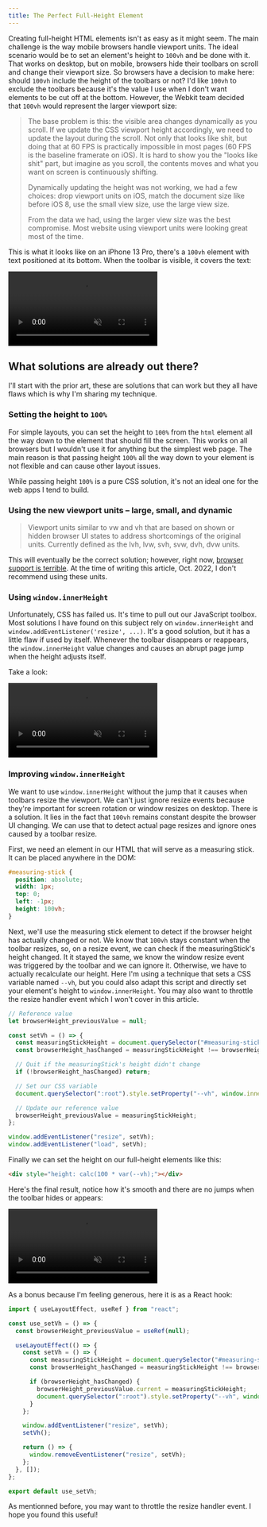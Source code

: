 ```yaml
---
title: The Perfect Full-Height Element
---
```



Creating full-height HTML elements isn't as easy as it might seem. The main challenge is the way mobile browsers handle viewport units. The ideal scenario would be to set an element's height to `100vh` and be done with it. That works on desktop, but on mobile, browsers hide their toolbars on scroll and change their viewport size. So browsers have a decision to make here: should `100vh` include the height of the toolbars or not? I'd like `100vh` to exclude the toolbars because it's the value I use when I don't want elements to be cut off at the bottom. However, the Webkit team decided that `100vh` would represent the larger viewport size:

> The base problem is this: the visible area changes dynamically as you scroll. If we update the CSS viewport height accordingly, we need to update the layout during the scroll. Not only that looks like shit, but doing that at 60 FPS is practically impossible in most pages (60 FPS is the baseline framerate on iOS).
> It is hard to show you the "looks like shit" part, but imagine as you scroll, the contents moves and what you want on screen is continuously shifting.
>
> Dynamically updating the height was not working, we had a few choices: drop viewport units on iOS, match the document size like before iOS 8, use the small view size, use the large view size.
>
> From the data we had, using the larger view size was the best compromise. Most website using viewport units were looking great most of the time.

This is what it looks like on an iPhone 13 Pro, there's a `100vh` element with text positioned at its bottom. When the toolbar is visible, it covers the text:

<video
  class="max-h-[70vh] lg:max-h-[60vh] bg-black p-2 mx-auto rounded-lg"
  src={vid_100vh}
  autoplay
  playsinline
  muted
  loop
/>

## What solutions are already out there?

I'll start with the prior art, these are solutions that can work but they all have flaws which is why I'm sharing my technique.

### Setting the height to `100%`

For simple layouts, you can set the height to `100%` from the `html` element all the way down to the element that should fill the screen. This works on all browsers but I wouldn't use it for anything but the simplest web page. The main reason is that passing height `100%` all the way down to your element is not flexible and can cause other layout issues.

While passing height `100%` is a pure CSS solution, it's not an ideal one for the web apps I tend to build.

### Using the new viewport units &ndash; large, small, and dynamic

> Viewport units similar to vw and vh that are based on shown or hidden browser UI states to address shortcomings of the original units. Currently defined as the lvh, lvw, svh, svw, dvh, dvw units.

This will eventually be the correct solution; however, right now, [browser support is terrible](https://caniuse.com/viewport-unit-variants). At the time of writing this article, Oct. 2022, I don't recommend using these units.

### Using `window.innerHeight`

Unfortunately, CSS has failed us. It's time to pull out our JavaScript toolbox. Most solutions I have found on this subject rely on `window.innerHeight` and `window.addEventListener('resize', ...)`. It's a good solution, but it has a little flaw if used by itself. Whenever the toolbar disappears or reappears, the `window.innerHeight` value changes and causes an abrupt page jump when the height adjusts itself.

Take a look:

<video
  class="max-h-[70vh] lg:max-h-[60vh] bg-black p-2 mx-auto rounded-lg"
  src={vid_innerHeight}
  autoplay
  playsinline
  muted
  loop
/>

### Improving `window.innerHeight`

We want to use `window.innerHeight` without the jump that it causes when toolbars resize the viewport. We can't just ignore resize events because they're important for screen rotation or window resizes on desktop. There is a solution. It lies in the fact that `100vh` remains constant despite the browser UI changing. We can use that to detect actual page resizes and ignore ones caused by a toolbar resize.

First, we need an element in our HTML that will serve as a measuring stick. It can be placed anywhere in the DOM:

```css
#measuring-stick {
  position: absolute;
  width: 1px;
  top: 0;
  left: -1px;
  height: 100vh;
}
```

Next, we'll use the measuring stick element to detect if the browser height has actually changed or not. We know that `100vh` stays constant when the toolbar resizes, so, on a resize event, we can check if the measuringStick's height changed. It it stayed the same, we know the window resize event was triggered by the toolbar and we can ignore it. Otherwise, we have to actually recalculate our height. Here I'm using a technique that sets a CSS variable named `--vh`, but you could also adapt this script and directly set your element's height to `window.innerHeight`. You may also want to throttle the resize handler event which I won't cover in this article.

```js
// Reference value
let browserHeight_previousValue = null;

const setVh = () => {
  const measuringStickHeight = document.querySelector("#measuring-stick").clientHeight;
  const browserHeight_hasChanged = measuringStickHeight !== browserHeight_previousValue;

  // Quit if the measuringStick's height didn't change
  if (!browserHeight_hasChanged) return;

  // Set our CSS variable
  document.querySelector(":root").style.setProperty("--vh", window.innerHeight / 100 + "px");

  // Update our reference value
  browserHeight_previousValue = measuringStickHeight;
};

window.addEventListener("resize", setVh);
window.addEventListener("load", setVh);
```

Finally we can set the height on our full-height elements like this:

```html
<div style="height: calc(100 * var(--vh);"></div>
```

Here's the final result, notice how it's smooth and there are no jumps when the toolbar hides or appears:

<video
  class="max-h-[70vh] lg:max-h-[60vh] bg-black p-2 mx-auto rounded-lg"
  src={vid_measuringStick}
  autoplay
  playsinline
  muted
  loop
/>

As a bonus because I'm feeling generous, here it is as a React hook:

```jsx
import { useLayoutEffect, useRef } from "react";

const use_setVh = () => {
  const browserHeight_previousValue = useRef(null);

  useLayoutEffect(() => {
    const setVh = () => {
      const measuringStickHeight = document.querySelector("#measuring-stick").clientHeight;
      const browserHeight_hasChanged = measuringStickHeight !== browserHeight_previousValue.current;

      if (browserHeight_hasChanged) {
        browserHeight_previousValue.current = measuringStickHeight;
        document.querySelector(":root").style.setProperty("--vh", window.innerHeight / 100 + "px");
      }
    };

    window.addEventListener("resize", setVh);
    setVh();

    return () => {
      window.removeEventListener("resize", setVh);
    };
  }, []);
};

export default use_setVh;
```

As mentionned before, you may want to throttle the resize handler event. I hope you found this useful!
